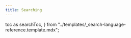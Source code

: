 ```yaml
---
title: Searching
---
```


  toc as searchToc,
} from "../templates/_search-language-reference.template.mdx";

<SearchTemplate
  codeLang="shell"
  createCollection={createCollectionSource}
  searchForDocuments={searchForDocumentsSource}
  phraseSearch={phraseSearchSource}
  matchAllSearch={matchAllSource}
  searchFields={searchFieldsSource}
  searchFilters={searchFiltersSource}
  exactMatch={exactMatchSource}
  facetedSearch={facetedSearchSource}
  sortedSearch={sortedSearchSource}
  multipleSortFields={multipleSortFieldsSource}
  includeFields={includeFieldsSource}
  excludeFields={excludeFieldsSource}
/>

[//]: # "workaround to generate table of contents, see https://github.com/facebook/docusaurus/issues/3915"

